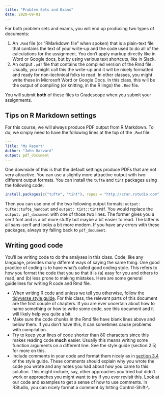 ```yaml
---
title: "Problem Sets and Exams"
date: 2020-09-01
---
```


For both problem sets and exams, you will end up producing two types of documents:

1. An `.Rmd` file (or "RMarkdown file" when spoken) that is a plain-text file that contains the text of your write-up and the code used to do all of the calculations for the assignment. You don't apply markup directly like in Word or Google docs, but by using various text shortcuts, like in Slack. 
2. An output `.pdf` file that contains the compiled version of the Rmd file. Usually, you might call this the write-up and it will be nicely formatted and ready for non-technical folks to read. In other classes, you might write these in Microsoft Word or Google Docs. In this class, this will be the output of compiling (or knitting, in the R lingo) the `.Rmd` file. 


You will submit **both** of these files to Gradescope when you submit your assignments. 

## Tips on R Markdown settings

For this course, we will always produce PDF output from R Markdown. To do, we simply need to have the following lines at the top of the `.Rmd` file:

```yaml
---
Title: "My Report"
Author: "John Harvard"
output: pdf_document
---
```

One downside of this is that the default settings produce PDFs that are not very attractive. You can use a slightly more attractive output with two different output formats. You can install the `tufte` and `tint` packages using the following code:

```r
install.packages(c("tufte", "tint"), repos = "http://cran.rstudio.com")
```

Then you can use one of the two following output formats: `output: tufte::tufte_handout` and `output: tint::tintPdf`. You would replace the `output: pdf_document` with one of those two lines. The former gives you a serif font and is a bit more stuffy but maybe a bit easier to read. The latter is all sans-serif and looks a bit more modern. If you have any errors with these packages, always try falling back to `pdf_document`. 


## Writing good code

You'll be writing code to do the analyses in this class. Code, like any language, provides many different ways of saying the same thing. One good practice of coding is to have what's called good coding style. This refers to how you format the code that you so that it is (a) easy for you and others to read, and (b) less prone to making mistakes. Here are some general guidelines for writing R code and Rmd file.

- When writing R code and unless we tell you otherwise, follow the [tidyverse style guide](https://style.tidyverse.org/). For this class, the relevant parts of this document are the first couple of chapters. If you are ever uncertain about how to name something or how to write some code, see this document and it will likely help you quite a bit. 
- Make sure the code chunks in the Rmd file have blank lines above and below them. If you don't have this, it can sometimes cause problems with compilation. 
- Try to keep your lines of code shorter than 80 characters since this makes reading code **much** easier. Usually this means writing some function arguments on a different line. See the style guide (section 2.5) for more on this. 
- Include comments in your code and format them nicely as in [section 3.4](https://style.tidyverse.org/functions.html#comments-1) of the style guide. These comments should explain why you wrote the code you wrote and any notes you had about how you came to this solution. This might include, say, other approaches you tried but didn't work or approaches you might want to try if you ever revisit this. Look at our code and examples to get a sense of how to use comments. In RStudio, you can nicely format a comment by hitting Control-Shift-\\. 
